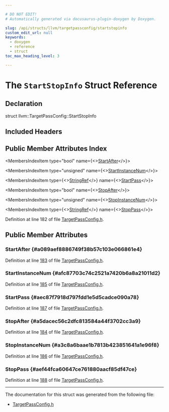 ```yaml
---

# DO NOT EDIT!
# Automatically generated via docusaurus-plugin-doxygen by Doxygen.

slug: /api/structs/llvm/targetpassconfig/startstopinfo
custom_edit_url: null
keywords:
  - doxygen
  - reference
  - struct
toc_max_heading_level: 3

---
```





# The `StartStopInfo` Struct Reference

<DoxygenPage pluginConfig={pluginConfig}>



## Declaration

<CodeBlock>struct llvm::TargetPassConfig::StartStopInfo</CodeBlock>

## Included Headers

<IncludesList>
<IncludesListItem
  filePath="llvm/CodeGen/TargetPassConfig.h"
  permalink="/docs/api/files/include/include/llvm/include/llvm/codegen/targetpassconfig-h"
  isLocal="true" />
</IncludesList>

## Public Member Attributes Index

<MembersIndex>

<MembersIndexItem
  type="bool"
  name={<><a href="#a089aef8886749f38b57c103e066861e4">StartAfter</a></>}>
</MembersIndexItem>

<MembersIndexItem
  type="unsigned"
  name={<><a href="#afc87703c74c2521a7420b6a8a21011d2">StartInstanceNum</a></>}>
</MembersIndexItem>

<MembersIndexItem
  type={<><a href="/docs/api/classes/llvm/stringref">StringRef</a></>}
  name={<><a href="#aec87f7918d797fdd1e5d5cadce090a78">StartPass</a></>}>
</MembersIndexItem>

<MembersIndexItem
  type="bool"
  name={<><a href="#a5dacec56c2dfc813584a44f3702cc3a9">StopAfter</a></>}>
</MembersIndexItem>

<MembersIndexItem
  type="unsigned"
  name={<><a href="#a3c8a6baae1b7813b423851641a1e96f8">StopInstanceNum</a></>}>
</MembersIndexItem>

<MembersIndexItem
  type={<><a href="/docs/api/classes/llvm/stringref">StringRef</a></>}
  name={<><a href="#aef44fca60647ce761880aacf85df47ce">StopPass</a></>}>
</MembersIndexItem>

</MembersIndex>


Definition at line 182 of file <a href="/docs/api/files/include/include/llvm/include/llvm/codegen/targetpassconfig-h">TargetPassConfig.h</a>.

<SectionDefinition>

## Public Member Attributes

### StartAfter {#a089aef8886749f38b57c103e066861e4}

<MemberDefinition
  prototype="bool llvm::TargetPassConfig::StartStopInfo::StartAfter">

Definition at line <a href="/docs/api/files/include/include/llvm/include/llvm/codegen/targetpassconfig-h/#l00183">183</a> of file <a href="/docs/api/files/include/include/llvm/include/llvm/codegen/targetpassconfig-h">TargetPassConfig.h</a>.
</MemberDefinition>

### StartInstanceNum {#afc87703c74c2521a7420b6a8a21011d2}

<MemberDefinition
  prototype="unsigned llvm::TargetPassConfig::StartStopInfo::StartInstanceNum">

Definition at line <a href="/docs/api/files/include/include/llvm/include/llvm/codegen/targetpassconfig-h/#l00185">185</a> of file <a href="/docs/api/files/include/include/llvm/include/llvm/codegen/targetpassconfig-h">TargetPassConfig.h</a>.
</MemberDefinition>

### StartPass {#aec87f7918d797fdd1e5d5cadce090a78}

<MemberDefinition
  prototype="StringRef llvm::TargetPassConfig::StartStopInfo::StartPass">

Definition at line <a href="/docs/api/files/include/include/llvm/include/llvm/codegen/targetpassconfig-h/#l00187">187</a> of file <a href="/docs/api/files/include/include/llvm/include/llvm/codegen/targetpassconfig-h">TargetPassConfig.h</a>.
</MemberDefinition>

### StopAfter {#a5dacec56c2dfc813584a44f3702cc3a9}

<MemberDefinition
  prototype="bool llvm::TargetPassConfig::StartStopInfo::StopAfter">

Definition at line <a href="/docs/api/files/include/include/llvm/include/llvm/codegen/targetpassconfig-h/#l00184">184</a> of file <a href="/docs/api/files/include/include/llvm/include/llvm/codegen/targetpassconfig-h">TargetPassConfig.h</a>.
</MemberDefinition>

### StopInstanceNum {#a3c8a6baae1b7813b423851641a1e96f8}

<MemberDefinition
  prototype="unsigned llvm::TargetPassConfig::StartStopInfo::StopInstanceNum">

Definition at line <a href="/docs/api/files/include/include/llvm/include/llvm/codegen/targetpassconfig-h/#l00186">186</a> of file <a href="/docs/api/files/include/include/llvm/include/llvm/codegen/targetpassconfig-h">TargetPassConfig.h</a>.
</MemberDefinition>

### StopPass {#aef44fca60647ce761880aacf85df47ce}

<MemberDefinition
  prototype="StringRef llvm::TargetPassConfig::StartStopInfo::StopPass">

Definition at line <a href="/docs/api/files/include/include/llvm/include/llvm/codegen/targetpassconfig-h/#l00188">188</a> of file <a href="/docs/api/files/include/include/llvm/include/llvm/codegen/targetpassconfig-h">TargetPassConfig.h</a>.
</MemberDefinition>

</SectionDefinition>

<hr/>

The documentation for this struct was generated from the following file:

<ul>
<li><a href="/docs/api/files/include/include/llvm/include/llvm/codegen/targetpassconfig-h">TargetPassConfig.h</a></li>
</ul>

</DoxygenPage>
